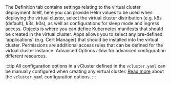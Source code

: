 
<Flow id="create-vcluster-template-optional-ui">
  <Step>
    The <Label>Definition</Label> tab contains settings relating to the virtual
    cluster deployment itself, here you can provide Helm values to be used when
    deploying the virtual cluster, select the virtual cluster distribution (e.g.
    k8s (default), k3s, k0s), as well as configurations for sleep mode and
    ingress access.
  </Step>
  <Step>
    <Label>Objects</Label> is where you can define Kubernetes manifests that
    should be created in the virtual cluster.
  </Step>
  <Step>
    <Label>Apps</Label> allows you to select any pre-defined 'applications' (e.g.
    Cert Manager) that should be installed into the virtual cluster.
  </Step>
  <Step>
    <Label>Permissions</Label> are additional access rules that can be defined
    for the virtual cluster instance.
  </Step>
  <Step>
    <Label>Advanced Options</Label> allow for advanced configuration different resources.
  </Step>
</Flow>

:::tip
All configuration options in a vCluster defined in the `vcluster.yaml` can be manually configured when creating any virtual cluster. [Read more](../../vcluster/configure/vcluster-yaml/) about the `vcluster.yaml` configuration options.
:::
